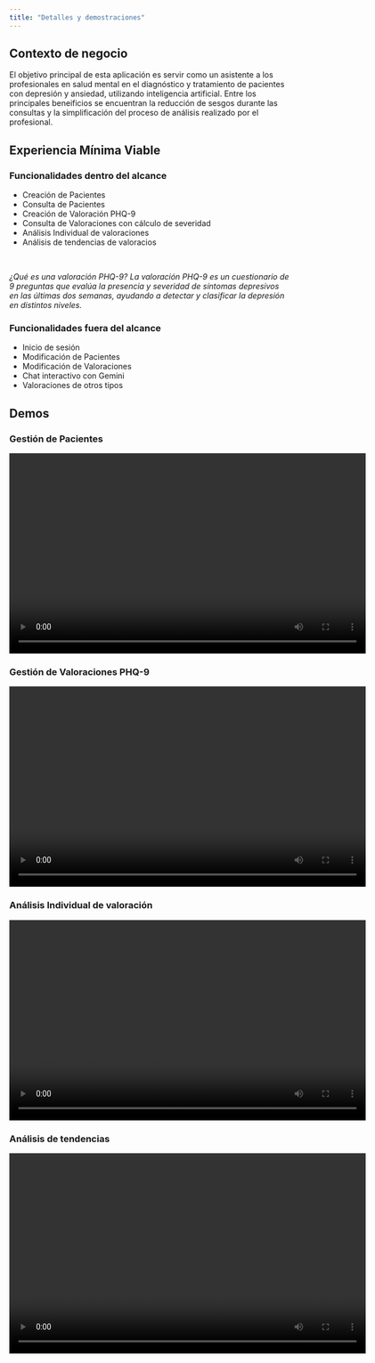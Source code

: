 ```yaml
---
title: "Detalles y demostraciones"
---
```


## Contexto de negocio

El objetivo principal de esta aplicación es servir como un asistente a los profesionales en salud mental en el diagnóstico y tratamiento de pacientes con depresión y ansiedad, utilizando inteligencia artificial. Entre los principales beneificios se encuentran la reducción de sesgos durante las consultas y la simplificación del proceso de análisis realizado por el profesional.

## Experiencia Mínima Viable

### Funcionalidades dentro del alcance

- Creación de Pacientes
- Consulta de Pacientes
- Creación de Valoración PHQ-9
- Consulta de Valoraciones con cálculo de severidad
- Análisis Individual de valoraciones
- Análisis de tendencias de valoracios

<br/>

*¿Qué es una valoración PHQ-9? La valoración PHQ-9 es un cuestionario de 9 preguntas que evalúa la presencia y severidad de síntomas depresivos en las últimas dos semanas, ayudando a detectar y clasificar la depresión en distintos niveles.*

### Funcionalidades fuera del alcance

- Inicio de sesión
- Modificación de Pacientes
- Modificación de Valoraciones
- Chat interactivo con Gemini
- Valoraciones de otros tipos

## Demos

### Gestión de Pacientes

<div>
<video width="640" height="360" controls>
  <source src="./recursos/gestionPaciente.mp4" type="video/mp4">
  Tu navegador no soporta la etiqueta de video.
</video>
</div>

### Gestión de Valoraciones PHQ-9

<div>
<video width="640" height="360" controls>
  <source src="./recursos/valoracionPHQ9.mp4" type="video/mp4">
  Tu navegador no soporta la etiqueta de video.
</video>
</div>

### Análisis Individual de valoración

<div>
<video width="640" height="360" controls>
  <source src="./recursos/AnalisisIndividual.mp4" type="video/mp4">
  Tu navegador no soporta la etiqueta de video.
</video>
</div>

### Análisis de tendencias

<div>
<video width="640" height="360" controls>
  <source src="./recursos/AnalisisTendencias.mp4" type="video/mp4">
  Tu navegador no soporta la etiqueta de video.
</video>
</div>

